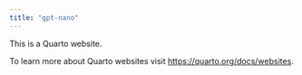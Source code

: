 ```yaml
---
title: "gpt-nano"
---
```


This is a Quarto website.

To learn more about Quarto websites visit <https://quarto.org/docs/websites>.
